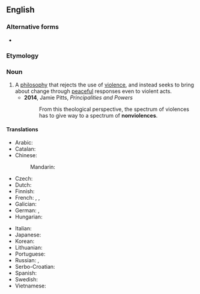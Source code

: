 {{also|non-violence}}

==English==

===Alternative forms===
* {{l|en|non-violence}}

===Etymology===
{{prefix|en|non|violence}}

===Noun===
{{wikipedia}}
{{en-noun|-|s}}

# A [[philosophy]] that rejects the use of [[violence]], and instead seeks to bring about change through [[peaceful]] responses even to violent acts.
#* '''2014''', Jamie Pitts, ''Principalities and Powers''
#*: From this theological perspective, the spectrum of violences has to give way to a spectrum of '''nonviolences'''.

====Translations====
{{trans-top|philosophy that rejects violence}}
* Arabic: {{t|ar|اللاعنف|m}}
* Catalan: {{t+|ca|no-violència|f}}
* Chinese:
*: Mandarin: {{t+|cmn|非暴力|tr=fēibàolì|sc=Hani}}
* Czech: {{t|cs|nenásilí|n}}
* Dutch: {{t+|nl|geweldloosheid|f}}
* Finnish: {{t+|fi|väkivallattomuus}}
* French: {{t+|fr|non-violence|f}}, {{t+|fr|non-résistance|f}} {{qualifier|dated}}, {{t|fr|non resistance|f}} {{qualifier|dated}}
* Galician: {{t|gl|non violencia|f}}
* German: {{t|de|Gewaltlosigkeit|f}}, {{t|de|Gewaltfreiheit|f}}
* Hungarian: {{t+|hu|erőszakmentesség}}
{{trans-mid}}
* Italian: {{t+|it|nonviolenza|f}}
* Japanese: {{t|ja|非暴力|tr=hibōryoku|sc=Jpan}}
* Korean: {{t-needed|ko}}
* Lithuanian: {{t-needed|lt}}
* Portuguese: {{t|pt|não-violência|f}}
* Russian: {{t+|ru|ненаси́лие|n}}, {{t|ru|отка́з от примене́ния наси́льственных мето́дов|m}}
* Serbo-Croatian: {{t|sh|nenasilje|n}}
* Spanish: {{t|es|abstención de la violencia|f}}
* Swedish: {{t+|sv|icke-våld|n}}
* Vietnamese: {{t-needed|vi}}
{{trans-bottom}}